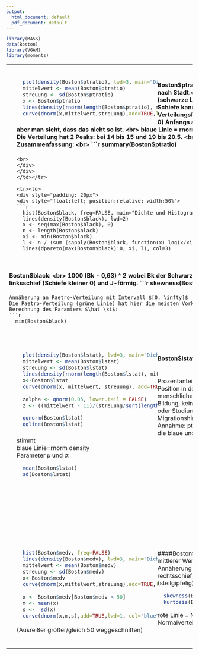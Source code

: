 ```yaml
---
output:
  html_document: default
  pdf_document: default
---
```

```r
library(MASS)
data(Boston)
library(VGAM)
library(moments)
```
<table>
<tr><td>
<div style="padding: 20px">
<div style="float:left; position:relative; width:50%">
```r
  plot(density(Boston$ptratio), lwd=3, main="Dichte von ptratio") #vl F verteilung gespiegelt
  mittelwert <- mean(Boston$ptratio)
  streuung <- sd(Boston$ptratio)
  x <- Boston$ptratio
  lines(density(rnorm(length(Boston$ptratio), mittelwert, streuung)), col=4)
  curve(dnorm(x,mittelwert,streuung),add=TRUE,lwd=1, col="red")
```
</div>
#### Boston$ptratio:
<br>
Schüler-Lehrer-Verhältnis nach Stadt.<br>
Durch die density Funktion (schwarze Linie) kann man sehen und durch die Schiefe kann man berechnen, dass die Verteilungsform eher linksschief ist (Schiefe < 0)
Anfangs angenommen es ist normalverteilt, aber man sieht, dass das nicht so ist. <br>
blaue Linie = rnorm density; rote Linie = dnorm <br>
Die Verteilung hat 2 Peaks: bei 14 bis 15 und 19 bis 20.5. <br>
5 (bzw. 6) Zahlen Zusammenfassung: <br>
```r
  summary(Boston$ptratio)
```
<br>
</div>
</div>
</td></tr>

<tr><td>
<div style="padding: 20px">
<div style="float:left; position:relative; width:50%">
```r
  hist(Boston$black, freq=FALSE, main="Dichte und Histogramm von black")
  lines(density(Boston$black), lwd=2)
  x <- seq(max(Boston$black), 0)
  n <- length(Boston$black)
  xi <- min(Boston$black)
  l <- n / (sum (sapply(Boston$black, function(x) log(x/xi))))
  lines(dpareto(max(Boston$black):0, xi, l), col=3)
```
</div>
#### Boston$black:
<br>
1000 (Bk - 0,63) ^ 2 wobei Bk der Schwarzanteil der Stadt ist.<br>
Verteilung ist linksschief (Schiefe kleiner 0) und J-förmig. 
```r
  skewness(Boston$black)
```
Annäherung an Paetro-Verteilung mit Intervall $[0, \infty]$
Die Paetro-Verteilung (grüne Linie) hat hier die meisten Vorkommen bei den höheren Werten <br>
Berechnung des Paramters $\hat \xi$:
```r
  min(Boston$black)
```
<br>
</div>
</div>
</tr></td>

<tr><td>
<div style="padding: 20px">
<div style="float:left; position:relative; width:50%">
```r
  plot(density(Boston$lstat), lwd=3, main="Dichte von lstat")
  mittelwert <- mean(Boston$lstat)
  streuung <- sd(Boston$lstat)
  lines(density(rnorm(length(Boston$lstat), mittelwert, streuung)), col=4)
  x<-Boston$lstat
  curve(dnorm(x, mittelwert, streuung), add=TRUE, col=2)
  
  zalpha <- qnorm(0.05, lower.tail = FALSE)
  z <- ((mittelwert - 11)/(streuung/sqrt(length(Boston$lstat))))
```
```r
  qqnorm(Boston$lstat)
  qqline(Boston$lstat)
```
</div>

#### Boston$lstat:
<br>
Prozentanteil der Bevölkerung mit niedriger Position in der sozialen Hierarchie. Dh. schlechte menschliche Lebensumstände (z.B.: wenig Bildung, keinen Schulabschluss, keine Ausbildung oder Studium, geringes Einkommen, Migrationshintergrund, ...)<br>
Annahme: ptratio ist normalverteilt <br>
die blaue und rote Linie zeigen, dass die Annahme stimmt <br>
blaue Linie=rnorm density <br>
Parameter $\mu$ und $\sigma$:  
```r
  mean(Boston$lstat)
  sd(Boston$lstat)
```
<br><br><br><br><br>
</div>
</div>
</td></tr>

<tr><td>
<div style="padding: 20px">
<div style="float:left; position:relative; width:50%">
```r
  hist(Boston$medv, freq=FALSE)
  lines(density(Boston$medv), lwd=3, main="Dichte und Histogramm von medv")
  mittelwert <- mean(Boston$medv)
  streuung <- sd(Boston$medv)
  x<-Boston$medv
  curve(dnorm(x,mittelwert,streuung),add=TRUE,lwd=1, col="red")
  
  x <- Boston$medv[Boston$medv < 50]
  m <- mean(x)
  s <-  sd(x)
  curve(dnorm(x,m,s),add=TRUE,lwd=1, col="blue", to = 40)
```
</div>

####Boston$medv
<br>
mittlerer Wert von Wohneigentum in $ 1000. <br>
Annäherung an Normalverteilung, aber rechtsschief (Schiefe > 0) und leptokurtisch (steilgipfelig) (Kurtosis > 3). <br>
```r
  skewness(Boston$medv)
  kurtosis(Boston$medv)
```
rote Linie = Normalverteilung, blaue Linie = Normalverteilung von medv Werten < 50 (Ausreißer größer/gleich 50 weggeschnitten)
<br>
</div>
</div>
</td></tr>
</table>